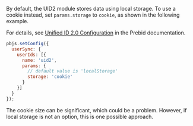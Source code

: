<!-- GWH same section in integration-prebid.md, integration-prebid-client-side.md, 
and integration-prebid-server-side.md. integration-javascript.md is different -->

By default, the UID2 module stores data using local storage. To use a cookie instead, set `params.storage` to `cookie`, as shown in the following example.

For details, see [Unified ID 2.0 Configuration](https://docs.prebid.org/dev-docs/modules/userid-submodules/unified2.html#unified-id-20-configuration) in the Prebid documentation.

```js
pbjs.setConfig({ 
  userSync: { 
    userIds: [{ 
      name: 'uid2', 
      params: { 
        // default value is 'localStorage' 
        storage: 'cookie'   
      } 
    }] 
  } 
}); 
```
The cookie size can be significant, which could be a problem. However, if local storage is not an option, this is one possible approach.

